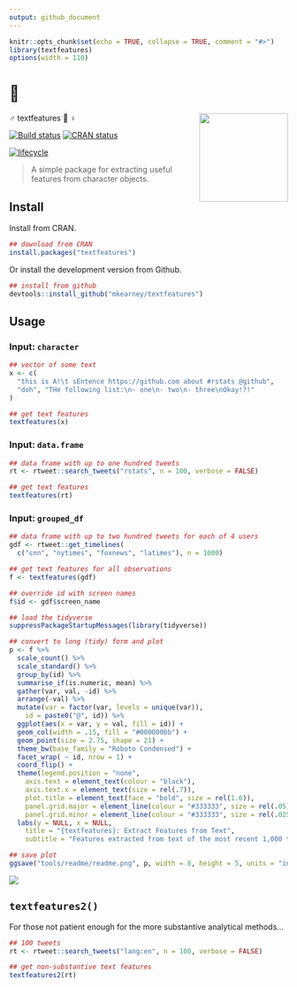 ```yaml
---
output: github_document
---
```


```r
knitr::opts_chunk$set(echo = TRUE, collapse = TRUE, comment = "#>")
library(textfeatures)
options(width = 110)
```

# 👷
♂️ textfeatures 👷
♀️ <img src="man/figures/logo.png" width="160px" align="right" /> 

[![Build status](https://travis-ci.org/mkearney/textfeatures.svg?branch=master)](https://travis-ci.org/mkearney/textfeatures)
[![CRAN status](https://www.r-pkg.org/badges/version/textfeatures)](https://cran.r-project.org/package=textfeatures)

[![lifecycle](https://img.shields.io/badge/lifecycle-experimental-orange.svg)](https://www.tidyverse.org/lifecycle/#experimental)

> A simple package for extracting useful features from character objects.

## Install

Install from CRAN.

```r
## download from CRAN
install.packages("textfeatures")
```

Or install the development version from Github.

```r
## install from github
devtools::install_github("mkearney/textfeatures")
```

## Usage

### Input: `character`

```r
## vector of some text
x <- c(
  "this is A!\t sEntence https://github.com about #rstats @github",
  "doh", "THe following list:\n- one\n- two\n- three\nOkay!?!"
)

## get text features
textfeatures(x)
```

### Input: `data.frame`

```r
## data frame with up to one hundred tweets
rt <- rtweet::search_tweets("rstats", n = 100, verbose = FALSE)

## get text features
textfeatures(rt)
```

### Input: `grouped_df`

```r
## data frame with up to two hundred tweets for each of 4 users
gdf <- rtweet::get_timelines(
  c("cnn", "nytimes", "foxnews", "latimes"), n = 1000)

## get text features for all observations
f <- textfeatures(gdf)

## override id with screen names
f$id <- gdf$screen_name

## load the tidyverse
suppressPackageStartupMessages(library(tidyverse))

## convert to long (tidy) form and plot
p <- f %>%
  scale_count() %>%
  scale_standard() %>%
  group_by(id) %>%
  summarise_if(is.numeric, mean) %>%
  gather(var, val, -id) %>%
  arrange(-val) %>%
  mutate(var = factor(var, levels = unique(var)), 
    id = paste0("@", id)) %>%
  ggplot(aes(x = var, y = val, fill = id)) + 
  geom_col(width = .15, fill = "#000000bb") +
  geom_point(size = 2.75, shape = 21) + 
  theme_bw(base_family = "Roboto Condensed") + 
  facet_wrap( ~ id, nrow = 1) + 
  coord_flip() + 
  theme(legend.position = "none",
    axis.text = element_text(colour = "black"),
    axis.text.x = element_text(size = rel(.7)),
    plot.title = element_text(face = "bold", size = rel(1.6)),
    panel.grid.major = element_line(colour = "#333333", size = rel(.05)),
    panel.grid.minor = element_line(colour = "#333333", size = rel(.025))) + 
  labs(y = NULL, x = NULL,
    title = "{textfeatures}: Extract Features from Text",
    subtitle = "Features extracted from text of the most recent 1,000 tweets posted by each news media account")

## save plot
ggsave("tools/readme/readme.png", p, width = 8, height = 5, units = "in")
```


<p style='align:center'><img src='tools/readme/readme.png' max-width="600px" /></p>




## `textfeatures2()`

For those not patient enough for the more substantive analytical methods...

```r
## 100 tweets
rt <- rtweet::search_tweets("lang:en", n = 100, verbose = FALSE)

## get non-substantive text features
textfeatures2(rt)
```
